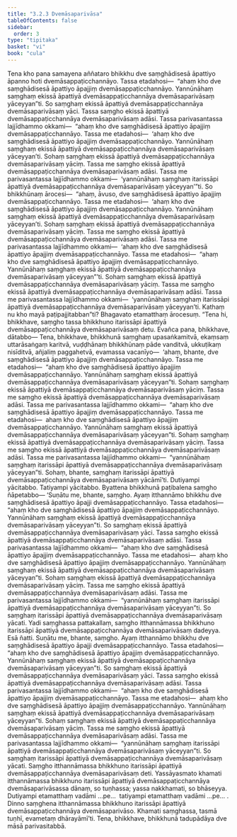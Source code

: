```yaml
---
title: "3.2.3 Dvemāsaparivāsa"
tableOfContents: false
sidebar:
  order: 3
type: "tipitaka"
basket: "vi"
book: "cula"
---
```



<DynamicBreadcrumb />

<Division number="138" book="cula" e="ch" v="4" p="137">

<Paragraph number="627" book="cula">
Tena kho pana samayena aññataro bhikkhu dve saṃghādisesā āpattiyo āpanno hoti dvemāsappaṭicchannāyo. Tassa etadahosi—  “ahaṃ kho dve saṃghādisesā āpattiyo āpajjiṃ dvemāsappaṭicchannāyo. Yannūnāhaṃ saṃghaṃ ekissā āpattiyā dvemāsappaṭicchannāya dvemāsaparivāsaṃ yāceyyan”ti. So saṃghaṃ ekissā āpattiyā dvemāsappaṭicchannāya dvemāsaparivāsaṃ yāci. Tassa saṃgho ekissā āpattiyā dvemāsappaṭicchannāya dvemāsaparivāsaṃ adāsi. Tassa parivasantassa lajjīdhammo okkami—  “ahaṃ kho dve saṃghādisesā āpattiyo āpajjiṃ dvemāsappaṭicchannāyo. Tassa me etadahosi—  ‘ahaṃ kho dve saṃghādisesā āpattiyo āpajjiṃ dvemāsappaṭicchannāyo. Yannūnāhaṃ saṃghaṃ ekissā āpattiyā dvemāsappaṭicchannāya dvemāsaparivāsaṃ yāceyyan’ti. Sohaṃ saṃghaṃ ekissā āpattiyā dvemāsappaṭicchannāya dvemāsaparivāsaṃ yāciṃ. Tassa me saṃgho ekissā āpattiyā dvemāsappaṭicchannāya dvemāsaparivāsaṃ adāsi. Tassa me parivasantassa lajjīdhammo okkami—  ‘yannūnāhaṃ saṃghaṃ itarissāpi āpattiyā dvemāsappaṭicchannāya dvemāsaparivāsaṃ yāceyyan’”ti.
</Paragraph>

<Paragraph number="628" book="cula">
So bhikkhūnaṃ ārocesi—  “ahaṃ, āvuso, dve saṃghādisesā āpattiyo āpajjiṃ dvemāsappaṭicchannāyo. Tassa me etadahosi—  ‘ahaṃ kho dve saṃghādisesā āpattiyo āpajjiṃ dvemāsappaṭicchannāyo. Yannūnāhaṃ saṃghaṃ ekissā āpattiyā dvemāsappaṭicchannāya dvemāsaparivāsaṃ yāceyyan’ti. Sohaṃ saṃghaṃ ekissā āpattiyā dvemāsappaṭicchannāya dvemāsaparivāsaṃ yāciṃ. Tassa me saṃgho ekissā āpattiyā dvemāsappaṭicchannāya dvemāsaparivāsaṃ adāsi. Tassa me parivasantassa lajjīdhammo okkami—  ‘ahaṃ kho dve saṃghādisesā āpattiyo āpajjiṃ dvemāsappaṭicchannāyo. Tassa me etadahosi—  “ahaṃ kho dve saṃghādisesā āpattiyo āpajjiṃ dvemāsappaṭicchannāyo. Yannūnāhaṃ saṃghaṃ ekissā āpattiyā dvemāsappaṭicchannāya dvemāsaparivāsaṃ yāceyyan”’ti. Sohaṃ saṃghaṃ ekissā āpattiyā dvemāsappaṭicchannāya dvemāsaparivāsaṃ yāciṃ. Tassa me saṃgho ekissā āpattiyā dvemāsappaṭicchannāya dvemāsaparivāsaṃ adāsi. Tassa me parivasantassa lajjīdhammo okkami—  ‘yannūnāhaṃ saṃghaṃ itarissāpi āpattiyā dvemāsappaṭicchannāya dvemāsaparivāsaṃ yāceyyan’ti. Kathaṃ nu kho mayā paṭipajjitabban”ti? Bhagavato etamatthaṃ ārocesuṃ. “Tena hi, bhikkhave, saṃgho tassa bhikkhuno itarissāpi āpattiyā dvemāsappaṭicchannāya dvemāsaparivāsaṃ detu. Evañca pana, bhikkhave, dātabbo—
</Paragraph>

<Paragraph number="629" book="cula">
Tena, bhikkhave, bhikkhunā saṃghaṃ upasaṅkamitvā, ekaṃsaṃ uttarāsaṅgaṃ karitvā, vuḍḍhānaṃ bhikkhūnaṃ pāde vanditvā, ukkuṭikaṃ nisīditvā, añjaliṃ paggahetvā, evamassa vacanīyo—  ‘ahaṃ, bhante, dve saṃghādisesā āpattiyo āpajjiṃ dvemāsappaṭicchannāyo. Tassa me etadahosi—  “ahaṃ kho dve saṃghādisesā āpattiyo āpajjiṃ dvemāsappaṭicchannāyo. Yannūnāhaṃ saṃghaṃ ekissā āpattiyā dvemāsappaṭicchannāya dvemāsaparivāsaṃ yāceyyan”ti. Sohaṃ saṃghaṃ ekissā āpattiyā dvemāsappaṭicchannāya dvemāsaparivāsaṃ yāciṃ. Tassa me saṃgho ekissā āpattiyā dvemāsappaṭicchannāya dvemāsaparivāsaṃ adāsi. Tassa me parivasantassa lajjīdhammo okkami—  “ahaṃ kho dve saṃghādisesā āpattiyo āpajjiṃ dvemāsappaṭicchannāyo. Tassa me etadahosi—  ahaṃ kho dve saṃghādisesā āpattiyo āpajjiṃ dvemāsappaṭicchannāyo. Yannūnāhaṃ saṃghaṃ ekissā āpattiyā dvemāsappaṭicchannāya dvemāsaparivāsaṃ yāceyyan”ti. Sohaṃ saṃghaṃ ekissā āpattiyā dvemāsappaṭicchannāya dvemāsaparivāsaṃ yāciṃ. Tassa me saṃgho ekissā āpattiyā dvemāsappaṭicchannāya dvemāsaparivāsaṃ adāsi. Tassa me parivasantassa lajjīdhammo okkami—  “yannūnāhaṃ saṃghaṃ itarissāpi āpattiyā dvemāsappaṭicchannāya dvemāsaparivāsaṃ yāceyyan”ti. Sohaṃ, bhante, saṃghaṃ itarissāpi āpattiyā dvemāsappaṭicchannāya dvemāsaparivāsaṃ yācāmī’ti.
</Paragraph>

<Paragraph number="630" book="cula">
Dutiyampi yācitabbo. Tatiyampi yācitabbo. Byattena bhikkhunā paṭibalena saṃgho ñāpetabbo—
</Paragraph>

</Division>
<Division number="139" book="cula" e="ch" v="4" p="139">

<Paragraph number="631" book="cula">
‘Suṇātu me, bhante, saṃgho. Ayaṃ itthannāmo bhikkhu dve saṃghādisesā āpattiyo āpajji dvemāsappaṭicchannāyo. Tassa etadahosi—  “ahaṃ kho dve saṃghādisesā āpattiyo āpajjiṃ dvemāsappaṭicchannāyo. Yannūnāhaṃ saṃghaṃ ekissā āpattiyā dvemāsappaṭicchannāya dvemāsaparivāsaṃ yāceyyan”ti. So saṃghaṃ ekissā āpattiyā dvemāsappaṭicchannāya dvemāsaparivāsaṃ yāci. Tassa saṃgho ekissā āpattiyā dvemāsappaṭicchannāya dvemāsaparivāsaṃ adāsi. Tassa parivasantassa lajjīdhammo okkami—  “ahaṃ kho dve saṃghādisesā āpattiyo āpajjiṃ dvemāsappaṭicchannāyo. Tassa me etadahosi—  ahaṃ kho dve saṃghādisesā āpattiyo āpajjiṃ dvemāsappaṭicchannāyo. Yannūnāhaṃ saṃghaṃ ekissā āpattiyā dvemāsappaṭicchannāya dvemāsaparivāsaṃ yāceyyan”ti. Sohaṃ saṃghaṃ ekissā āpattiyā dvemāsappaṭicchannāya dvemāsaparivāsaṃ yāciṃ. Tassa me saṃgho ekissā āpattiyā dvemāsappaṭicchannāya dvemāsaparivāsaṃ adāsi. Tassa me parivasantassa lajjīdhammo okkami—  “yannūnāhaṃ saṃghaṃ itarissāpi āpattiyā dvemāsappaṭicchannāya dvemāsaparivāsaṃ yāceyyan”ti. So saṃghaṃ itarissāpi āpattiyā dvemāsappaṭicchannāya dvemāsaparivāsaṃ yācati. Yadi saṃghassa pattakallaṃ, saṃgho itthannāmassa bhikkhuno itarissāpi āpattiyā dvemāsappaṭicchannāya dvemāsaparivāsaṃ dadeyya. Esā ñatti.
</Paragraph>

<Paragraph number="632" book="cula">
Suṇātu me, bhante, saṃgho. Ayaṃ itthannāmo bhikkhu dve saṃghādisesā āpattiyo āpajji dvemāsappaṭicchannāyo. Tassa etadahosi—  “ahaṃ kho dve saṃghādisesā āpattiyo āpajjiṃ dvemāsappaṭicchannāyo. Yannūnāhaṃ saṃghaṃ ekissā āpattiyā dvemāsappaṭicchannāya dvemāsaparivāsaṃ yāceyyan”ti. So saṃghaṃ ekissā āpattiyā dvemāsappaṭicchannāya dvemāsaparivāsaṃ yāci. Tassa saṃgho ekissā āpattiyā dvemāsappaṭicchannāya dvemāsaparivāsaṃ adāsi. Tassa parivasantassa lajjīdhammo okkami—  “ahaṃ kho dve saṃghādisesā āpattiyo āpajjiṃ dvemāsappaṭicchannāyo. Tassa me etadahosi—  ahaṃ kho dve saṃghādisesā āpattiyo āpajjiṃ dvemāsappaṭicchannāyo. Yannūnāhaṃ saṃghaṃ ekissā āpattiyā dvemāsappaṭicchannāya dvemāsaparivāsaṃ yāceyyan”ti. Sohaṃ saṃghaṃ ekissā āpattiyā dvemāsappaṭicchannāya dvemāsaparivāsaṃ yāciṃ. Tassa me saṃgho ekissā āpattiyā dvemāsappaṭicchannāya dvemāsaparivāsaṃ adāsi. Tassa me parivasantassa lajjīdhammo okkami—  “yannūnāhaṃ saṃghaṃ itarissāpi āpattiyā dvemāsappaṭicchannāya dvemāsaparivāsaṃ yāceyyan”ti. So saṃghaṃ itarissāpi āpattiyā dvemāsappaṭicchannāya dvemāsaparivāsaṃ yācati. Saṃgho itthannāmassa bhikkhuno itarissāpi āpattiyā dvemāsappaṭicchannāya dvemāsaparivāsaṃ deti. Yassāyasmato khamati itthannāmassa bhikkhuno itarissāpi āpattiyā dvemāsappaṭicchannāya dvemāsaparivāsassa dānaṃ, so tuṇhassa; yassa nakkhamati, so bhāseyya.
</Paragraph>

<Paragraph number="633" book="cula">
Dutiyampi etamatthaṃ vadāmi …pe…  tatiyampi etamatthaṃ vadāmi …pe… .
</Paragraph>

<Paragraph number="634" book="cula">
Dinno saṃghena itthannāmassa bhikkhuno itarissāpi āpattiyā dvemāsappaṭicchannāya dvemāsaparivāso. Khamati saṃghassa, tasmā tuṇhī, evametaṃ dhārayāmī’ti. Tena, bhikkhave, bhikkhunā tadupādāya dve māsā parivasitabbā.
</Paragraph>
</Division>